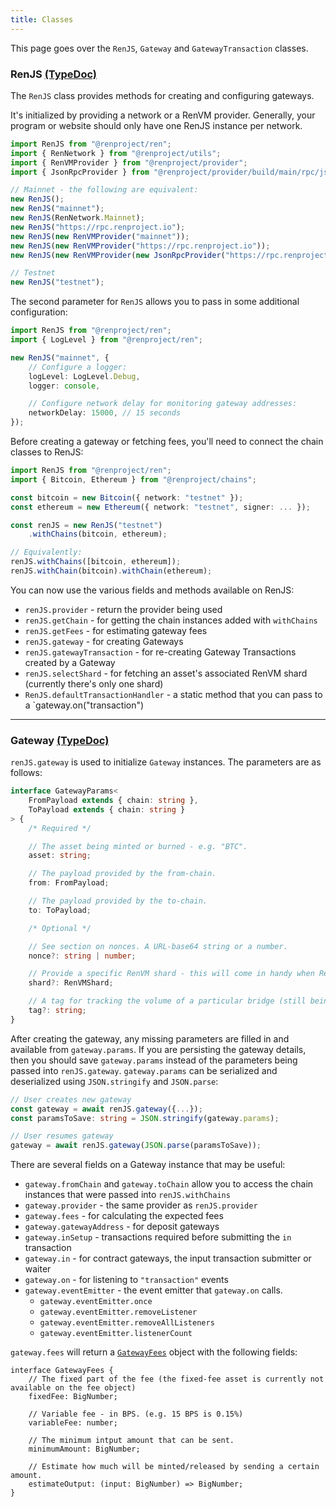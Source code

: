 ```yaml
---
title: Classes
---
```


This page goes over the `RenJS`, `Gateway` and `GatewayTransaction` classes.

### RenJS [(TypeDoc)](https://renproject.github.io/ren-js-v3-docs/classes/_renproject_ren.RenJS.html)

The `RenJS` class provides methods for creating and configuring gateways.

It's initialized by providing a network or a RenVM provider. Generally, your program or website should only have one RenJS instance per network.

```ts
import RenJS from "@renproject/ren";
import { RenNetwork } from "@renproject/utils";
import { RenVMProvider } from "@renproject/provider";
import { JsonRpcProvider } from "@renproject/provider/build/main/rpc/jsonRpc";

// Mainnet - the following are equivalent:
new RenJS();
new RenJS("mainnet");
new RenJS(RenNetwork.Mainnet);
new RenJS("https://rpc.renproject.io");
new RenJS(new RenVMProvider("mainnet"));
new RenJS(new RenVMProvider("https://rpc.renproject.io"));
new RenJS(new RenVMProvider(new JsonRpcProvider("https://rpc.renproject.io")));

// Testnet
new RenJS("testnet");
```

The second parameter for `RenJS` allows you to pass in some additional configuration:

```ts
import RenJS from "@renproject/ren";
import { LogLevel } from "@renproject/ren";

new RenJS("mainnet", {
    // Configure a logger:
    logLevel: LogLevel.Debug,
    logger: console,

    // Configure network delay for monitoring gateway addresses:
    networkDelay: 15000, // 15 seconds
});
```

Before creating a gateway or fetching fees, you'll need to connect the chain classes to RenJS:

```ts
import RenJS from "@renproject/ren";
import { Bitcoin, Ethereum } from "@renproject/chains";

const bitcoin = new Bitcoin({ network: "testnet" });
const ethereum = new Ethereum({ network: "testnet", signer: ... });

const renJS = new RenJS("testnet")
    .withChains(bitcoin, ethereum);

// Equivalently:
renJS.withChains([bitcoin, ethereum]);
renJS.withChain(bitcoin).withChain(ethereum);
```

You can now use the various fields and methods available on RenJS:

-   `renJS.provider` - return the provider being used
-   `renJS.getChain` - for getting the chain instances added with `withChains`
-   `renJS.getFees` - for estimating gateway fees
-   `renJS.gateway` - for creating Gateways
-   `renJS.gatewayTransaction` - for re-creating Gateway Transactions created by a Gateway
-   `renJS.selectShard` - for fetching an asset's associated RenVM shard (currently there's only one shard)
-   `RenJS.defaultTransactionHandler` - a static method that you can pass to a `gateway.on("transaction")

---

### Gateway [(TypeDoc)](https://renproject.github.io/ren-js-v3-docs/classes/_renproject_ren.Gateway.html)

`renJS.gateway` is used to initialize `Gateway` instances. The parameters are as follows:

```ts
interface GatewayParams<
    FromPayload extends { chain: string },
    ToPayload extends { chain: string }
> {
    /* Required */

    // The asset being minted or burned - e.g. "BTC".
    asset: string;

    // The payload provided by the from-chain.
    from: FromPayload;

    // The payload provided by the to-chain.
    to: ToPayload;

    /* Optional */

    // See section on nonces. A URL-base64 string or a number.
    nonce?: string | number;

    // Provide a specific RenVM shard - this will come in handy when RenVM shards rotate daily.
    shard?: RenVMShard;

    // A tag for tracking the volume of a particular bridge (still being implemented)
    tag?: string;
}
```

After creating the gateway, any missing parameters are filled in and available from `gateway.params`. If you are persisting the gateway details, then you should save `gateway.params` instead of the parameters being passed into `renJS.gateway`. `gateway.params` can be serialized and deserialized using `JSON.stringify` and `JSON.parse`:

```ts
// User creates new gateway
const gateway = await renJS.gateway({...});
const paramsToSave: string = JSON.stringify(gateway.params);

// User resumes gateway
gateway = await renJS.gateway(JSON.parse(paramsToSave));
```

There are several fields on a Gateway instance that may be useful:

-   `gateway.fromChain` and `gateway.toChain` allow you to access the chain instances that were passed into `renJS.withChains`
-   `gateway.provider` - the same provider as `renJS.provider`
-   `gateway.fees` - for calculating the expected fees
-   `gateway.gatewayAddress` - for deposit gateways
-   `gateway.inSetup` - transactions required before submitting the `in` transaction
-   `gateway.in` - for contract gateways, the input transaction submitter or waiter
-   `gateway.on` - for listening to `"transaction"` events
-   `gateway.eventEmitter` - the event emitter that `gateway.on` calls.
    -   `gateway.eventEmitter.once`
    -   `gateway.eventEmitter.removeListener`
    -   `gateway.eventEmitter.removeAllListeners`
    -   `gateway.eventEmitter.listenerCount`

`gateway.fees` will return a [`GatewayFees`](https://renproject.github.io/ren-js-v3-docs/interfaces/_renproject_ren.GatewayFees.html) object with the following fields:

```
interface GatewayFees {
    // The fixed part of the fee (the fixed-fee asset is currently not available on the fee object)
    fixedFee: BigNumber;

    // Variable fee - in BPS. (e.g. 15 BPS is 0.15%)
    variableFee: number;

    // The minimum intput amount that can be sent.
    minimumAmount: BigNumber;

    // Estimate how much will be minted/released by sending a certain amount.
    estimateOutput: (input: BigNumber) => BigNumber;
}
```
